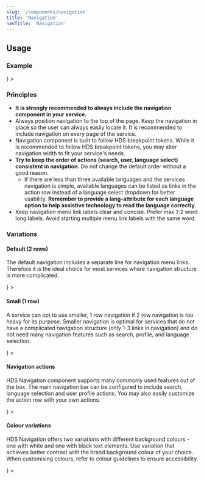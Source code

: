 ```yaml
---
slug: '/components/navigation'
title: 'Navigation'
navTitle: 'Navigation'
---
```




## Usage

### Example

<PlaygroundPreview>
  <Navigation
    title="Helsinki Design System"
    menuToggleAriaLabel="menu"
    skipTo="#content"
    skipToContentLabel="Skip to content"
    logo={<Logo src={logoFi} size="large" alt="Helsingin kaupunki" />}
  >
    <Navigation.Row>
      <Navigation.Item label="Item" active />
      <Navigation.Item label="Item" />
      <Navigation.Item label="Item" />
      <Navigation.Item label="Item" />
      <Navigation.Item label="Item" />
      <Navigation.Item label="Item" />
    </Navigation.Row>
  </Navigation>
</PlaygroundPreview>

### Principles

- **It is strongly recommended to always include the navigation component in your service.**
- Always position navigation to the top of the page. Keep the navigation in place so the user can always easily locate it. It is recommended to include navigation on every page of the service.
- Navigation component is built to follow <InternalLink href="/foundation/design-tokens/breakpoints">HDS breakpoint tokens</InternalLink>. While it is recommended to follow HDS breakpoint tokens, you may alter navigation width to fit your service's needs.
- **Try to keep the order of actions (search, user, language select) consistent in navigation.** Do not change the default order without a good reason.
  - If there are less than three available languages and the services navigation is simple, available languages can be listed as links in the action row instead of a language select dropdown for better usability. **Remember to provide a lang-attribute for each language option to help assistive technology to read the language correctly**.
- Keep navigation menu link labels clear and concise. Prefer max 1-2 word long labels. Avoid starting multiple menu link labels with the same word.

### Variations

#### Default (2 rows)

The default navigation includes a separate line for navigation menu links. Therefore it is the ideal choice for most services where navigation structure is more complicated.

<PlaygroundPreview>
  <Navigation
    title="Helsinki Design System"
    menuToggleAriaLabel="menu"
    skipTo="#content"
    skipToContentLabel="Skip to content"
    logo={<Logo src={logoFi} size="large" alt="Helsingin kaupunki" />}
  >
    <Navigation.Row>
      <Navigation.Item label="Item" active />
      <Navigation.Item label="Item" />
      <Navigation.Item label="Item" />
      <Navigation.Item label="Item" />
      <Navigation.Item label="Item" />
      <Navigation.Item label="Item" />
    </Navigation.Row>
  </Navigation>
</PlaygroundPreview>

#### Small (1 row)

A service can opt to use smaller, 1 row navigation if 2 row navigation is too heavy for its purpose. Smaller navigation is optimal for services that do not have a complicated navigation structure (only 1-3 links in navigation) and do not need many navigation features such as search, profile, and language selection.

<PlaygroundPreview>
  <Navigation
    title="Helsinki Design System"
    menuToggleAriaLabel="menu"
    skipTo="#content"
    skipToContentLabel="Skip to content"
    logo={<Logo src={logoFi} size="large" alt="Helsingin kaupunki" />}
  >
    <Navigation.Row variant="inline">
      <Navigation.Item label="Item" active />
      <Navigation.Item label="Item" />
      <Navigation.Item label="Item" />
    </Navigation.Row>
  </Navigation>
</PlaygroundPreview>

#### Navigation actions

HDS Navigation component supports many commonly used features out of the box. The main navigation bar can be configured to include search, language selection and user profile actions. You may also easily customize the action row with your own actions.

<PlaygroundPreview>
  <Navigation
    title="Helsinki Design System"
    menuToggleAriaLabel="menu"
    skipTo="#content"
    skipToContentLabel="Skip to content"
    logo={<Logo src={logoFi} size="large" alt="Helsingin kaupunki" />}
  >
    <Navigation.Actions>
      <Navigation.Search searchLabel="Search" searchPlaceholder="Search page" />
      <Navigation.User label="Sign in" />
      <Navigation.LanguageSelector label="FI">
        <Navigation.Item href="#navigation-actions" lang="fi" label="Suomeksi" />
        <Navigation.Item href="#navigation-actions" lang="sv" label="På svenska" />
        <Navigation.Item href="#navigation-actions" lang="en" label="In English" />
      </Navigation.LanguageSelector>
    </Navigation.Actions>
  </Navigation>
</PlaygroundPreview>

#### Colour variations

HDS Navigation offers two variations with different background colours - one with white and one with black text elements. Use variation that achieves better contrast with the brand background colour of your choice. When customising colours, refer to <InternalLink href="/foundation/design-tokens/colour">colour guidelines</InternalLink> to ensure accessibility.

<PlaygroundPreview>
  <Navigation
    title="Helsinki Design System"
    menuToggleAriaLabel="menu"
    skipTo="#content"
    skipToContentLabel="Skip to content"
    logo={<Logo src={logoFi} size="large" alt="Helsingin kaupunki" />}
  >
    <Navigation.Row variant="inline">
      <Navigation.Item label="Item" active />
      <Navigation.Item label="Item" />
      <Navigation.Item label="Item" />
    </Navigation.Row>
  </Navigation>
  <br />
  <Navigation
    theme="dark"
    title="Helsinki Design System"
    menuToggleAriaLabel="menu"
    skipTo="#content"
    skipToContentLabel="Skip to content"
  >
    <Navigation.Row variant="inline">
      <Navigation.Item label="Item" active />
      <Navigation.Item label="Item" />
      <Navigation.Item label="Item" />
    </Navigation.Row>
  </Navigation>
</PlaygroundPreview>
